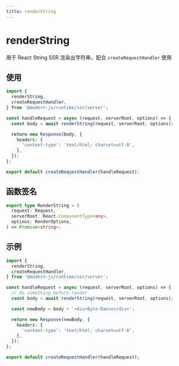 ```yaml
---
title: renderString
---
```


# renderString

用于 React String SSR 渲染出字符串，配合 `createRequestHandler` 使用

## 使用

```ts title="src/entry.server.tsx"
import {
  renderString,
  createRequestHandler,
} from '@modern-js/runtime/ssr/server';

const handleRequest = async (request, serverRoot, options) => {
  const body = await renderString(request, serverRoot, options);

  return new Response(body, {
    headers: {
      'content-type': 'text/html; charset=utf-8',
    },
  });
};

export default createRequestHandler(handleRequest);
```

## 函数签名

```ts
export type RenderString = (
  request: Request,
  serverRoot: React.ComponentType<any>,
  optinos: RenderOptions,
) => Promise<string>;
```

## 示例

```ts title="src/entry.server.tsx"
import {
  renderString,
  createRequestHandler,
} from '@modern-js/runtime/ssr/server';

const handleRequest = async (request, serverRoot, options) => {
  // do something before render
  const body = await renderString(request, serverRoot, options);

  const newBody = body + '<div>Byte-Dance</div>';

  return new Response(newBody, {
    headers: {
      'content-type': 'text/html; charset=utf-8',
    },
  });
};

export default createRequestHandler(handleRequest);
```
